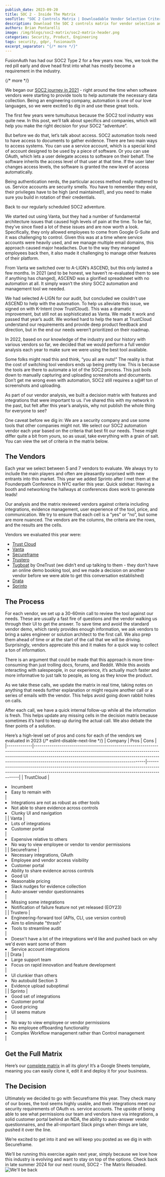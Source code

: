 ```yaml
---
publish_date: 2023-09-20
title: SOC 2 - Inside The Matrix
seoTitle: "SOC 2 Controls Matrix | Downloadable Vendor Selection Criteria"
description: Download the SOC 2 controls matrix for vendor selection and risk assessment. See which vendor we chose to help us with our SOC2.
authors: Brian Pontarelli
image: /img/blogs/soc2-matrix/soc2-matrix-header.png
categories: Security, Product, Engineering
tags: security, gdpr, fusionauth
excerpt_separator: "{/* more */}"
---
```

FusionAuth has had our SOC2 Type 2 for a few years now. Yes, we took the red pill early and dove head first into what has mostly become a requirement in the industry.

{/* more */}

We began our [SOC2 journey in 2021](/blog/fusionauth-secures-soc2-type2-certification) - right around the time when software vendors were starting to provide tools to help automate the necessary data collection. Being an engineering company, automation is one of our love languages, so we were excited to dig in and use these great tools.

The first few years were tumultuous because the SOC2 tool industry was quite new. In this post, we’ll talk about specifics and companies, which will help you make the right decision for your SOC2 “adventure”.

But before we do that, let’s talk about access. SOC2 automation tools need to have access to documents to gather evidence. There are two main ways to access systems. You can use a service account, which is a special kind of account designed to be used by a piece of software. Or you can use OAuth, which lets a user delegate access to software on their behalf. The software inherits the access level of that user at that time. If the user later changes access levels, the software is granted the new level of access automatically.

Being authentication nerds, the particular access method really mattered to us. Service accounts are security smells. You have to remember they exist, their privileges have to be high (and maintained!), and you need to make sure you build in rotation of their credentials.

Back to our regularly scheduled SOC2 adventure.

We started out using Vanta, but they had a number of fundamental architecture issues that caused high levels of pain at the time. To be fair, they’ve since fixed a lot of these issues and are now worth a look. Specifically, they only allowed employees to come from Google G-Suite and it was challenging to control. Given this was at a time where service accounts were heavily used, and we manage multiple email domains, this approach caused major headaches. Due to the way they managed employees back then, it also made it challenging to manage other features of their platform.

From Vanta we switched over to A-LIGN’s ASCEND, but this only lasted a few months. In 2021 (and to be honest, we haven’t re-evaluated them to see if anything has changed), ASCEND was a glorified spreadsheet with no automation at all. It simply wasn’t the shiny SOC2 automation and management tool we needed.

We had selected A-LIGN for our audit, but concluded we couldn’t use ASCEND to help with the automation. To help us alleviate this issue, we signed on with K-Intent (now TrustCloud). This was a dramatic improvement, but still not as sophisticated as Vanta. We made it work and passed that year’s audit. We worked hard to help the team at TrustCloud understand our requirements and provide deep product feedback and direction, but in the end our needs weren’t prioritized on their roadmap.

In 2022, based on our knowledge of the industry and our history with various vendors so far, we decided that we would perform a full vendor analysis each year to make sure we were using the best tool available.

Some folks might read this and think, “you all are nuts!” The reality is that the cost of switching tool vendors ends up being pretty low. This is because the tools are there to automate a lot of the SOC2 process. This just boils down to manually capturing and uploading screenshots and documents. Don’t get me wrong even with automation, SOC2 still requires a s@#! ton of screenshots and uploading.

As part of our vendor analysis, we built a decision matrix with features and integrations that were important to us. I’ve shared this with my network in the past, but felt after this year’s analysis, why not publish the whole thing for everyone to see?

One caveat before we dig in: We are a security company and use some tools that other companies might not. We select our SOC2 automation vendor each year based on the criteria that best fit our needs. These might differ quite a bit from yours, so as usual, take everything with a grain of salt. You can view the set of criteria in the matrix below.

## The Vendors

Each year we select between 5 and 7 vendors to evaluate. We always try to include the main players and often are pleasantly surprised with new entrants into this market. This year we added Sprinto after I met them at the Founderpath Conference in NYC earlier this year. Quick sidebar: Having a booth and networking the hallways at conferences does work to generate leads!

Our analysis and the matrix reviewed vendors against criteria including integrations, evidence management, user experience of the tool, price, and communication. We try to ensure that each cell is a “yes” or “no”, but some are more nuanced. The vendors are the columns, the criteria are the rows, and the results are the cells.

Vendors we evaluated this year were:

* [Trust Cloud](https://www.trustcloud.ai/)
* [Vanta](https://www.vanta.com/)
* [Secureframe](https://secureframe.com/)
* [Trustero](https://trustero.com/)
* [Tugboat](https://tugboatlogic.com/) by OneTrust (we didn’t end up talking to them - they don’t have an online demo booking tool, and we made a decision on another vendor before we were able to get this conversation established)
* [Drata](https://drata.com/)
* [Sprinto](https://sprinto.com/home-page/)

## The Process

For each vendor, we set up a 30-60min call to review the tool against our needs. These are usually a fast fire of questions and the vendor walking us through their UI to get the answer. To save time and avoid the standard vendor demo, which rarely provides enough information, we ask vendors to bring a sales engineer or solution architect to the first call. We also prep them ahead of time or at the start of the call that we will be driving. Surprisingly, vendors appreciate this and it makes for a quick way to collect a ton of information.

There is an argument that could be made that this approach is more time-consuming than just trolling docs, forums, and Reddit. While this avoids interacting with salespeople, in our experience, it’s actually much faster and more informative to just talk to people, as long as they know the product.

As we take these calls, we update the matrix in real time, taking notes on anything that needs further explanation or might require another call or a series of emails with the vendor. This helps avoid going down rabbit holes on calls.

After each call, we have a quick internal follow-up while all the information is fresh. This helps update any missing cells in the decision matrix because sometimes it’s hard to keep up during the actual call. We also debate the finer points of a solution.

Here’s a high-level set of pros and cons for each of the vendors we evaluated in 2023
{/* eslint-disable-next-line */}
| Company     | Pros                                                                                                                                                                                                                                                                                             | Cons                                                                                                                                                                    |
|-------------|--------------------------------------------------------------------------------------------------------------------------------------------------------------------------------------------------------------------------------------------------------------------------------------------------|-------------------------------------------------------------------------------------------------------------------------------------------------------------------------|
| TrustCloud  | <li>Incumbent</li><li>Easy to remain with</li>                                                                                                                                                                                                                                                   | <li>Integrations are not as robust as other tools</li><li>Not able to share evidence across controls</li><li>Clunky UI and navigation</li>                              |
| Vanta       | <li>Lots of integrations</li><li>Customer portal</li>                                                                                                                                                                                                                                            | <li>Expensive relative to others</li><li>No way to view employee or vendor to vendor permissions</li>                                                                   |
| Secureframe | <li>Necessary integrations, OAuth</li><li>Employee and vendor access visibility</li><li>Customer portal</li><li>Ability to share evidence across controls</li><li>Good UI</li><li>Reasonable pricing</li><li>Slack nudges for evidence collection</li><li>Auto-answer vendor questionnaires</li> | <li>Missing some integrations</li><li>Notification of failure feature not yet released (EOY23)</li>                                                                     |
| Trustero    | <li>Engineering-forward tool (APIs, CLI, use version control)</li><li>Aim to eliminate "thrash"</li><li>Tools to streamline audit</li>                                                                                                                                                           | <li>Doesn't have a lot of the integrations we'd like and pushed back on why we'd even want some of them</li><li>Service account integrations</li>                       |
| Drata       | <li>Large support team</li><li>Focus on rapid innovation and feature development</li>                                                                                                                                                                                                            | <li>UI clunkier than others</li><li>No autobuild Section 3</li><li>Evidence upload suboptimal</li>                                                                      |
| Sprinto     | <li>Good set of integrations</li><li>Customer portal</li><li>Good pricing</li><li>UI seems mature</li>                                                                                                                                                                                           | <li>No way to view employee or vendor permissions</li><li>No employee offboarding functionality</li><li>Complex Workflow management rather than Control management</li> |

## Get the Full Matrix

Here’s our [complete matrix](https://docs.google.com/spreadsheets/d/1ne6gTlDAnKoMik9gUdD6LBLjFzq69t71Gy9c111SGNY/edit?usp=sharing) in all its glory! It’s a Google Sheets template, meaning you can easily clone it, edit it and deploy it for your business.

## The Decision

Ultimately we decided to go with Secureframe this year. They check many of our boxes, the tool seems highly usable, and their integrations meet our security requirements of OAuth vs. service accounts. The upside of being able to see what permissions our team and vendors have via integrations, a solid customer portal behind an NDA, the ability to auto-answer vendor questionnaires, and the all-important Slack pings when things are late, pushed it over the line. 

We’re excited to get into it and we will keep you posted as we dig in with Secureframe.

We’ll be running this exercise again next year, simply because we love how this industry is evolving and want to stay on top of the options. Check back in late summer 2024 for our next round, SOC2 - The Matrix Reloaded.
![We'll be back](/img/blogs/soc2-matrix/soc2-matrix-reloaded.png)

